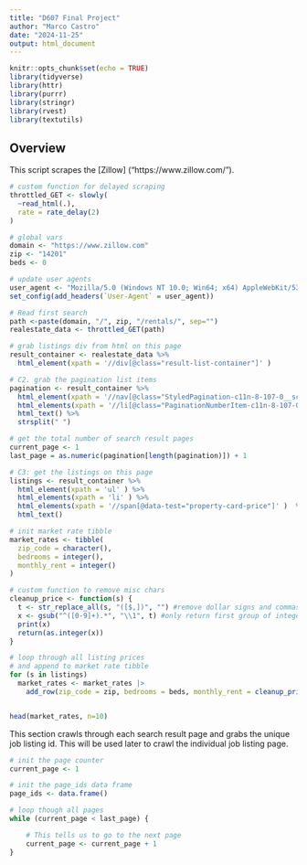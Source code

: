 ```yaml
---
title: "D607 Final Project"
author: "Marco Castro"
date: "2024-11-25"
output: html_document
---
```


```r
knitr::opts_chunk$set(echo = TRUE)
library(tidyverse)
library(httr)
library(purrr)
library(stringr)
library(rvest)
library(textutils)
```

## Overview

This script scrapes the [Zillow] ("https://www.zillow.com/").

```r

# custom function for delayed scraping
throttled_GET <- slowly(
  ~read_html(.),
  rate = rate_delay(2)
)

# global vars
domain <- "https://www.zillow.com"
zip <- "14201"
beds <- 0

# update user agents
user_agent <- "Mozilla/5.0 (Windows NT 10.0; Win64; x64) AppleWebKit/537.36 (KHTML, like Gecko) Chrome/64.0.3282.140 Safari/537.36 Edge/18.17763"
set_config(add_headers(`User-Agent` = user_agent))

# Read first search 
path <-paste(domain, "/", zip, "/rentals/", sep="") 
realestate_data <- throttled_GET(path)

```


```r

# grab listings div from html on this page
result_container <- realestate_data %>% 
  html_element(xpath = '//div[@class="result-list-container"]' )

# C2. grab the pagination list items
pagination <- result_container %>% 
  html_element(xpath = '//nav[@class="StyledPagination-c11n-8-107-0__sc-4uav85-0 dOdLEd"]') %>% 
  html_elements(xpath = '//li[@class="PaginationNumberItem-c11n-8-107-0__sc-i6f8qs-0 lTbnm"]') %>% 
  html_text() %>%
  strsplit(" ")

# get the total number of search result pages
current_page <- 1
last_page = as.numeric(pagination[length(pagination)]) + 1

# C3: get the listings on this page
listings <- result_container %>% 
  html_element(xpath = 'ul' ) %>%   
  html_elements(xpath = 'li' ) %>%
  html_elements(xpath = '//span[@data-test="property-card-price"]' )  %>%
  html_text()

```

```r


# init market rate tibble
market_rates <- tibble(
  zip_code = character(),
  bedrooms = integer(),
  monthly_rent = integer()
)

# custom function to remove misc chars
cleanup_price <- function(s) {
  t <- str_replace_all(s, "([$,])", "") #remove dollar signs and commas
  x <- gsub("^([0-9]+).*", "\\1", t) #only return first group of integers
  print(x)
  return(as.integer(x))
} 

# loop through all listing prices 
# and append to market rate tibble
for (s in listings)
  market_rates <- market_rates |>
    add_row(zip_code = zip, bedrooms = beds, monthly_rent = cleanup_price(s))


head(market_rates, n=10)
```



This section crawls through each search result page and grabs the unique job listing id. This will be used later to crawl the individual job listing page.




```r


# init the page counter
current_page <- 1

# init the page_ids data frame
page_ids <- data.frame()

# loop though all pages
while (current_page < last_page) {

    # This tells us to go to the next page
    current_page <- current_page + 1
}


```
